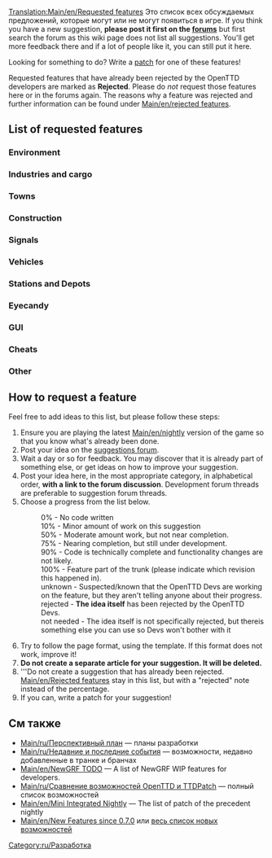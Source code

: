 {{ru/Перевод|Requested features|1}}
[[Translation:Main/en/Requested features]]
Это список всех обсуждаемых предложений, которые могут или не могут появиться в игре. If you think you have a new suggestion, '''please post it first on the [http://www.tt-forums.net/viewforum.php?f=32 forums]''' but first search the forum as this wiki page does not list all suggestions. You'll get more feedback there and if a lot of people like it, you can still put it here.

Looking for something to do?  Write a [[Main/ru/Документация разработчика|patch]] for one of these features!

Requested features that have already been rejected by the OpenTTD developers are marked as '''Rejected'''. Please do ''not'' request those features here or in the forums again. The reasons why a feature was rejected and further information can be found under [[Main/en/rejected features]].

==List of requested features==

===Environment===
{{rf header}}
{{rf|All Climates World|0%|36764}}
{{rf|Remove Trees|90%|49326|Latest version of patch is r20180}}
{{rf|Trees growth reduced|90%|45502|Latest version of patch is r20180}}
{{rf|Create Realistic Heightmap|50%|33956|Latest version of patch is r13922}}
{{rf|[[Main/en/Day/Night Cycle]]|50%|36929|There is a night GRF for default TTD buildings}}
{{rf|Grass on unused tracks|75%|32285|Latest version of patch is 1.0.0 RC1 (r19188)}}
{{rf|Higher mountains in map|100%|40844|In trunk since r27010}}
{{rf|Improved Timetable Management|75%|39276|Latest version of patch is r17628}}
{{rf|Increase terraforming cost|not needed|8252|Use [[Main/en/NewGRF]]}}
{{rf|Larger map sizes|90%|33137|Larger than 2048x2048, Latest version of patch is r19615}}
{{rf|More Map Settings (MMS)|50%|39899|Latest version of patch is r14439}}
{{rf|New Title Screen|100%|42044|New title screen in the 1.0.x series}}
{{rf|Seasons|50%|15487|Discontinued}}
{{rf|Snow in temperate climate|50%|24574|Latest version of patch is r8642 (old!)}}
{{rf|Tracking Viewport|75%|43473|Latest version of patch is r20082}}
{{rf|Underwater levels|50%|31576|Visible or not, Latest version of patch is r11127}}
{{rf|Weather|50%|24574|Latest version of patch is r4442 (V. old!)}}
{{rf footer}}

===Industries and cargo===
{{rf header}}
{{rf|Changes to the Original Industries|not needed|37049|Use [[Main/en/NewGRF]]}}
{{rf|Industry budgets|50%|30898|Latest version of patch is r9775 (old!)}}
{{rf|New Industry Closures|not needed|36653|Use [[Main/en/NewGRF]]}}
{{rf|[[Main/en/Passenger and cargo distribution]]|100%|41992|Cargodest appears to be dead - Cargo Distribution is the way to go. Amazingly, now in trunk! r25361}}
{{rf footer}}

===Towns===
{{rf header}}
{{rf|Colour Town Ratings|75%|42598|Indicate Town Rating with colour in Title, latest version of patch is r18684}}
{{rf|Limit town growth|50%|32083|Latest version of patch is r9894 (old!)}}
{{rf|Maximum Town Size|75%|35219|Very similar to patch above, latest version of patch is r15815}}
{{rf|Minimum Town Distance|75%|33625|Latest version of patch is r18656}}
{{rf|New Town Grid|50%|40922|Latest version of patch is r15096}}
{{rf footer}}

===Construction===
{{rf header}}
{{rf|Better statue placement|90%|49413|Latest version of patch is r20228}}
{{rf|Copy and paste|10%|41259|Rejected only in its current form, latest version of patch is r14952}}
{{rf|[[Main/en/Custom Bridgeheads]]|50%|20211|Implemented in TTDPatch, latest version of patch is r8038 (old!)}}
{{rf|Diagonal clearing and leveling|100%|19311| In trunk since r21500}}
{{rf|Diagonal level crossings|50%|26584|4=Also see [http://www.tt-forums.net/viewtopic.php?t=26385 TTDPatch suggestion], latest version of patch is r5911 (V. old!)}}
{{rf|Diagonal roads, tunnels, bridges|0%|7104|}}
{{rf|Enhanced tunnels|0%|36661|}}
{{rf|Limit flattening to sea level|10%|32295|4=Also see [http://www.tt-forums.net/viewtopic.php?t=32209 discussion], latest version of patch is r10018}}
{{rf|Minimise autosignal gaps|75%|35443|{{en/Flyspray|3660}}; when dragging signals, enclose long obstacles to minimise gaps. Latest version of patch is r19316}}
{{rf|Bridges between any land level|10%|43188|Probably 0% as the original coder was simply modifying the source}}
{{rf|Non-instant construction|0%|32301|}}
{{rf|Purchase land faster|75%|29495|Drag a box, latest version of patch is r19990}}
{{rf|Realistic Level Crossing|not needed|39830|Use [[Main/en/Signals#Path signals]]}}
{{rf|[[Main/en/Shared Tracks]]|75%|34292|Latest version of patch is r12346.}}
{{rf|[[Archive/en/HackaLittleBit/Under Water Tunnels|Underwater tunnels]]|75%|41775|Latest version of patch is r19518}}
{{rf|Undo feature|rejected|38377|Makes the game too easy.}}
{{rf|Unified Double Level crossing|50%|46091|Latest version of patch is r18359}}
{{rf footer}}

===Signals===
{{rf header}}
{{rf|Long Reserve PBS Signal|50%|42675|LR PBS, latest version of patch is r16057}}
{{rf|Priority Path Signal (PPS)|0%|40393|}}
{{rf|Route markers|50%|30118|Latest version of patch is r15832}}
{{rf|[[Archive/en/HackaLittleBit/Tunnel Signals|Signals in tunnels and on bridges]]|75%|41260|Latest version of patch is r20363}}
{{rf|Traffic Lights|50%|36261|Traffic Signaling for Roads}}
{{rf|Multi-Aspect Signals (MAS)|10%|45304|Some work apparently been done, but no patch was ever posted}}
{{rf|Signal Extensions (SignalEx)|75%|45208|General support for complex signal extension (i.e., programmable)}}
{{rf footer}}

===Vehicles===
{{rf header}}
{{rf|More diesel smoke|100%|19896|In trunk since r20376}}
{{rf|Adjustable plane crash probability|10%|32202|Last version of patch is r10047 (V. old!)}}
{{rf|Better physics for all vehicles|50%|22995|Last version of patch is r13295 (old!)}}
{{rf|Simplified realistic train acceleration|10%|31794|Last version of patch is r10051 (V. old!)}}
{{rf|Multi headed trains normalisation|50%|32160|Last version of patch is r13397 (old!)}}
{{rf|Disable Train Reverse when waiting for too long|75%|40024|Last version of patch is r16183}}
{{rf|Easy conversion for different rail types|10%|31622|Last version of patch is r9712 (V. old!)}}
{{rf|Improved Breakdowns|75%|39518|Last version of patch is r19152}}
{{rf|Plane landing queues|75%|15502|Last version of the patch is r17510}}
{{rf|Ship Distance|50%|42758|Stop ships from going on top of each other, last version of patch is r16018}}
{{rf footer}}

===Stations and Depots===
{{rf header}}
{{rf|Airports built by parts|0%|29914|4=Look at [http://www.tt-forums.net/viewtopic.php?t=45654 NewGRF Airports] as well}}
{{rf|City owned airports|0%|20093|}}
{{rf|Close Stations|50%|33418|Possibility to close and re-open airports, possibly other stations too}}
{{rf|Display station coverage|0%|32363|}}
{{rf|Multi-track railway stations divided into platforms for improved train ordering|0%|46505|}}
{{rf|Drive through depots|50%|42312|Bidirectional depots}}
{{rf|Infrastructure Sharing|75%|42254|}}
{{rf|Long train depots|0%|34574|Realistic depot (require multiplexing)}}
{{rf|RV (Road Vehicle) Waypoints|0%|33179|One can use "go via" orders on drive through road stops instead since r12689}}
{{rf|Sloped Stations|50%|41433|}}
{{rf|Stations on bridges|0%|40606|}}
{{rf|Trains through non-stop stations / Whistle boards|10%|38015|}}
{{rf|Upgrade airports|90%|35867|4=Also see [http://www.tt-forums.net/viewtopic.php?t=28962 Replace Airport] thread}}
{{rf footer}}

===Eyecandy===
{{rf header}}
{{rf|Completely shore|90%|34401|}}
{{rf|NewObjects|100%|49783|Implemented in r20673}}
{{rf footer}}

===GUI===
{{rf header}}
{{rf|OpenTTD GUI Re-arrangement|50%|3826|Project Page: http://dev.openttdcoop.org/projects/openttd-gui}}
{{rf|Advanced expenses column|10%|31455|}}
{{rf|Better graphs|75%|31984|}}
{{rf|Clean up patch options|10%|32191|}}
{{rf|Configurable hotkeys|90%|38343|}}
{{rf|[[Main/en/Font selection GUI]]|75%|29766|}}
{{rf|Improvement for GUI toolbar|0%|40843|}}
{{rf|Longer history of finances|50%|21079|}}
{{rf|Multiplayer server list filtering|75%|43160|}}
{{rf|New Chat Window|50%|40927|}}
{{rf|New Station Building GUI|50%|41222|}}
{{rf|New Station GUI|50%|40419|}}
{{rf|NewGRF GUI Window 2|50%|35001|}}
{{rf|Priority Path Order (PPO)|0%|40393|}}
{{rf|Toggle Terrain on Minimap|90%|42257|}}
{{rf footer}}

===Cheats===
{{rf header}}
{{rf|Local authority doesn't reject you|90%|30807|}}
{{rf footer}}

===Other===
{{rf header}}
{{rf|Leasing|50%|49389}}
{{rf|Adjustable day length|50%|42432}}
{{rf|Alphabetized openttd.cfg|50%|32164|}}
{{rf|Auto-download NewGrfs|rejected|32764|Use centralised [[Main/en/Content Service]] (BaNaNaS) instead.}}
{{rf|Better save game naming convention|10%|32308}}
{{rf|Built-in goals|0%|43698|}}
{{rf|Code optimizations|50%|32319|4=Train collision detection is slow. Also see [http://www.tt-forums.net/viewtopic.php?t=27925 here] (in trunk since r10111) and [http://www.tt-forums.net/viewtopic.php?p=594775#594775 here]}}
{{rf|Competitive Play|50%|42572|Head to head play}}
{{rf|Draw on Map|0%|42784|Draw on the map plans before building it}}
{{rf|Improved Loans|50%|36184|}}
{{rf|Load/Save Company Info|50%|40457|Save information about companies and load it back}}
{{rf|Minimum Town Distance|50%|33625}}
{{rf|More Conditional Orders|50%|38317}}
{{rf|Multicore support|rejected|37064|}}
{{rf|New Sound Mixer|75%|37448|orudge}}
{{rf|OpenGL Blitter|50%|38151|}}
{{rf|[Real stock market]|10%|69780|WIP Burty}}
{{rf|Station/track templates|90%|25037|}}
{{rf footer}}

==How to request a feature==
Feel free to add ideas to this list, but please follow these steps:

#Ensure you are playing the latest [[Main/en/nightly]] version of the game so that you know what's already been done.
#Post your idea on the [http://www.tt-forums.net/viewforum.php?f=32 suggestions forum].
#Wait a day or so for feedback. You may discover that it is already part of something else, or get ideas on how to improve your suggestion.
#Post your idea here, in the most appropriate category, in alphabetical order, '''with a link to the forum discussion'''.  Development forum threads are preferable to suggestion forum threads.
#Choose a progress from the list below.
#:0% - No code written
#:10% - Minor amount of work on this suggestion
#:50% - Moderate amount work, but not near completion.
#:75% - Nearing completion, but still under development.
#:90% - Code is technically complete and functionality changes are not likely.
#:100% - Feature part of the trunk (please indicate which revision this happened in).
#:unknown - Suspected/known that the OpenTTD Devs are working on the feature, but they aren't telling anyone about their progress.
#:rejected - '''The idea itself''' has been rejected by the OpenTTD Devs.
#:not needed - The idea itself is not specifically rejected, but thereis something else you can use so Devs won't bother with it
#Try to follow the page format, using the {{s|rf}} template.  If this format does not work, improve it!
#'''Do not create a separate article for your suggestion. It will be deleted.'''
#'''Do not create a suggestion that has already been rejected. [[Main/en/Rejected features]] stay in this list, but with a "rejected" note instead of the percentage.
#If you can, write a patch for your suggestion!

==См также==
* [[Main/ru/Перспективный план]] &mdash; планы разработки
* [[Main/ru/Недавние и последние события]] &mdash;  возможности, недавно добавленные в транке и бранчах
* [[Main/en/NewGRF TODO]] &mdash; A list of NewGRF WIP features for developers.
* [[Main/ru/Сравнение возможностей OpenTTD и TTDPatch]] &mdash; полный список возможностей
* [[Main/en/Mini Integrated Nightly]] &mdash; The list of patch of the precedent nightly
* [[Main/en/New Features since 0.7.0]] или [[Category/en/New Features|весь список новых возможностей]]

[[Category:ru/Разработка]]